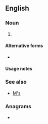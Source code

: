 {{also|Appendix:Variations of "ms"}}
==English==

===Noun===
{{head|en|noun form}}

# {{plural of|en|m}}

====Alternative forms====
* {{l|en|ms}}

====Usage notes====
{{U:en:plurals of letters}}

===See also===
* [[M's]]

===Anagrams===
* {{anagrams|en|a=ms|S & M|S&M|SM|Sm|sm|sm.}}